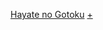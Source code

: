{{noteTA|G1=爆笑管家工作日誌}}
{{catmore|旋风管家}}
[[Category:依喜歡的動漫作品區分的維基人|Hayate no Gotoku]]
[[Category:旋风管家|+]]